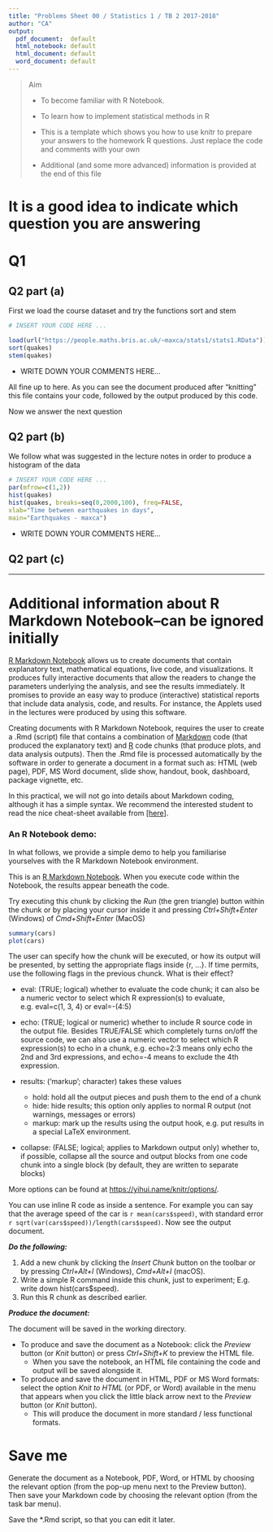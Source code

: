 ```yaml
---
title: "Problems Sheet 00 / Statistics 1 / TB 2 2017-2018"
author: "CA"
output:
  pdf_document:  default
  html_notebook: default
  html_document: default
  word_document: default
---
```


> Aim
>
> * To become familiar with R Notebook.
> 
> * To learn how to implement statistical methods in R 
>      
> * This is a template which shows you how to use knitr to prepare your answers to the homework R questions. Just replace the code and comments with your own
> * Additional (and some more advanced) information is provided at the end of this file

# It is a good idea to indicate which question you are answering

# Q1
## Q2 part (a)

First we load the course dataset and try the functions sort and stem
```r
# INSERT YOUR CODE HERE ...

load(url("https://people.maths.bris.ac.uk/~maxca/stats1/stats1.RData"))
sort(quakes)
stem(quakes)
```

* WRITE DOWN YOUR COMMENTS HERE...

All fine up to here. As you can see the document produced after "knitting" this file contains your code, followed by the output produced by this code.

Now we answer the next question

## Q2 part (b) 

We follow what was suggested in the lecture notes in order to produce a histogram of the data

```r
# INSERT YOUR CODE HERE ...
par(mfrow=c(1,2))
hist(quakes)
hist(quakes, breaks=seq(0,2000,100), freq=FALSE,
xlab="Time between earthquakes in days", 
main="Earthquakes - maxca")
```

* WRITE DOWN YOUR COMMENTS HERE...


## Q2 part (c) 

---------

# Additional information about R Markdown Notebook--can be ignored initially

[R Markdown Notebook](http://rmarkdown.rstudio.com/r_notebooks.html) allows us to create documents that contain explanatory text, mathematical equations, live code, and visualizations. It produces fully interactive documents that allow the readers to change the parameters underlying the analysis, and see the results immediately. It promises to provide an easy way to produce (interactive) statistical reports that include data analysis, code, and results. For instance, the Applets used in the lectures were produced by using this software.

Creating documents with R Markdown Notebook, requires the user to create a .Rmd (script) file that contains a combination of [Markdown](http://rmarkdown.rstudio.com) code (that produced the explanatory text) and [R](https://www.r-project.org/) code chunks (that produce plots, and data analysis outputs). Then the .Rmd file is processed automatically by the software in order to generate a document in a format such as: HTML (web page), PDF, MS Word document, slide show, handout, book, dashboard, package vignette, etc.

In this practical, we will not go into details about Markdown coding, although it has a simple syntax. We recommend the interested student to read the nice cheat-sheet available from [[here]](https://www.rstudio.com/wp-content/uploads/2015/03/rmarkdown-reference.pdf). 

### An R Notebook demo:

In what follows, we provide a simple demo to help you familiarise yourselves with the R Markdown Notebook environment.

This is an [R Markdown Notebook](http://rmarkdown.rstudio.com/r_notebooks.html). When you execute code within the Notebook, the results appear beneath the code. 

Try executing this chunk by clicking the *Run* (the gren triangle) button within the chunk or by placing your cursor inside it and pressing *Ctrl+Shift+Enter* (Windows) of *Cmd+Shift+Enter* (MacOS)

```r
summary(cars)
plot(cars)
```

The user can specify how the chunk will be executed, or how its output will be presented, by setting the appropriate flags inside {r, ...}. If time permits, use the following flags in the previous chunck. What is their effect?

* eval: (TRUE; logical) whether to evaluate the code chunk; it can also be a numeric vector to select which R expression(s) to evaluate, e.g. eval=c(1, 3, 4) or eval=-(4:5)

* echo: (TRUE; logical or numeric) whether to include R source code in the output file. Besides TRUE/FALSE which completely turns on/off the source code, we can also use a numeric vector to select which R expression(s) to echo in a chunk, e.g. echo=2:3 means only echo the 2nd and 3rd expressions, and echo=-4 means to exclude the 4th expression.  
* results: ('markup'; character) takes these values  

    + hold: hold all the output pieces and push them to the end of a chunk  
    + hide: hide results; this option only applies to normal R output (not warnings, messages or errors)
    + markup: mark up the results using the output hook, e.g. put results in a special LaTeX environment.
    
* collapse: (FALSE; logical; applies to Markdown output only) whether to, if possible, collapse all the source and output blocks from one code chunk into a single block (by default, they are written to separate blocks)

More options can be found at [https://yihui.name/knitr/options/](https://yihui.name/knitr/options/).

You can use inline R code as inside a sentence. For example you can say that the average speed of the car is `r mean(cars$speed)`, with standard error `r sqrt(var(cars$speed))/length(cars$speed)`. Now see the output document.


***Do the following:***

1. Add a new chunk by clicking the *Insert Chunk* button on the toolbar or by pressing *Ctrl+Alt+I* (Windows), *Cmd+Alt+I* (macOS).  
2. Write a simple R command inside this chunk, just to experiment; E.g. write down hist(cars$speed). 
3. Run this R chunk as described earlier.

***Produce the document:***

The document will be saved in the working directory.

* To produce and save the document as a Notebook: click the *Preview* button (or *Knit* button) or press *Ctrl+Shift+K* to preview the HTML file.  
    + When you save the notebook, an HTML file containing the code and output will be saved alongside it.  
    
* To produce and save the document in HTML, PDF or MS Word formats: select the option *Knit to HTML* (or PDF, or Word) available in the menu that appears when you click the little black arrow next to the *Preview* button (or *Knit* button).  
    + This will produce the document in more standard / less functional formats.



# Save me  

Generate the document as a Notebook, PDF, Word, or HTML by choosing the relevant option (from the pop-up menu next to the Preview button). Then save your Markdown code by choosing the relevant option (from the task bar menu).

Save the *.Rmd script, so that you can edit it later.



